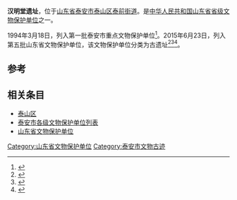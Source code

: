 {{文物保护单位
| 级别 = 省级
| 省区市 = 山东省
| 图片 = 
| 名称 = 汉明堂遗址
| 编号 = 5-131-2-054
| 分类 = 古遗址
| 时代 = 西汉
| 所在 = [[山东省|山东省]][[泰安市|泰安市]][[泰山区_(泰安市)|泰山区]][[泰前街道|泰前街道]]
| 登录 = 2015年6月23日
}}
'''汉明堂遗址'''，位于[[山东省|山东省]][[泰安市|泰安市]][[泰山区_(泰安市)|泰山区]][[泰前街道|泰前街道]]。是[[中华人民共和国|中华人民共和国]][[山东省|山东省]][[山东省文物保护单位|省级文物保护单位]]之一。

1994年3月18日，列入第一批泰安市重点文物保护单位<ref>{{Cite web|title=泰政发[2007]31号泰安市人民政府关于公布第一批市级重点文物保护单位保护范围和建设控制地带的通知|url=http://www.taian.gov.cn/art/2011/2/23/art_55623_4054556.html|accessdate=|author=|date=2007-06-14|format=|publisher=|language=}}</ref>。2015年6月23日，列入第五批山东省文物保护单位，该文物保护单位分类为古遗址<ref>{{cite web|title=山东省第五批省级文物保护单位名单|url=http://app.shandong.gov.cn/attach/2015/20/1-1.pdf|accessdate=2019-12-01|format=pdf|dead-url=no|author1=山东省人民政府|archive-date=2018-12-08|archive-url=https://web.archive.org/web/20181208150125/http://app.shandong.gov.cn/attach/2015/20/1-1.pdf}}</ref><ref>{{Cite web|title=山东省人民政府关于公布第五批省级文物保护单位的通知 - 政府公告 - 山东政务 - 鲁网|url=http://www.sdnews.com.cn/gov/zfgg/201507/t20150701_1929699.html|accessdate=|author=|date=2015-07-01|format=|work=www.sdnews.com.cn|publisher=|language=}}{{Dead link}}</ref><ref>{{Cite web|title=泰安市23单位上榜山东省第五批省级文物保护单位_泰安要闻_泰安_齐鲁网|url=http://taian.iqilu.com/taianyaowen/2015/0706/2473373.shtml|accessdate=|author=米广莉|date=2015-07-06|format=|work=taian.iqilu.com|publisher=泰安日报|language=}}</ref>。

== 参考 ==
{{reflist}}

== 相关条目 ==
* [[泰山区_(泰安市)|泰山区]]
* [[泰安市各级文物保护单位列表|泰安市各级文物保护单位列表]]
* [[山东省文物保护单位|山东省文物保护单位]]

{{山东小作品}}
{{文物保護單位小作品}}
{{泰安市主题|state=expanded}}
{{泰安市境内的山东省文物保护单位}}
{{山东文保}}

[[Category:山东省文物保护单位|Category:山东省文物保护单位]]
[[Category:泰安市文物古迹|Category:泰安市文物古迹]]